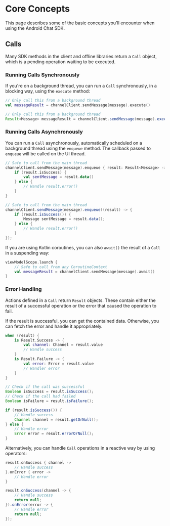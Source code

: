 
# Core Concepts

This page describes some of the basic concepts you'll encounter when using the Android Chat SDK.

## Calls

Many SDK methods in the client and offline libraries return a `Call` object, which is a pending operation waiting to be executed.

### Running Calls Synchronously

If you're on a background thread, you can run a `Call` synchronously, in a blocking way, using the `execute` method:

<Tabs>
<TabItem value="kotlin" label="Kotlin">

```kotlin
// Only call this from a background thread
val messageResult = channelClient.sendMessage(message).execute()
```
</TabItem>

<TabItem value="java" label="Java">

```java
// Only call this from a background thread
Result<Message> messageResult = channelClient.sendMessage(message).execute();
```
</TabItem>
</Tabs>

### Running Calls Asynchronously

You can run a `Call` asynchronously, automatically scheduled on a background thread using the `enqueue` method. The callback passed to `enqueue` will be called on the UI thread.

<Tabs>
<TabItem value="kotlin" label="Kotlin">

```kotlin
// Safe to call from the main thread
channelClient.sendMessage(message).enqueue { result: Result<Message> ->
    if (result.isSuccess) {
        val sentMessage = result.data()
    } else {
        // Handle result.error()
    }
}
```
</TabItem>

<TabItem value="java" label="Java">

```java
// Safe to call from the main thread
channelClient.sendMessage(message).enqueue((result) -> {
    if (result.isSuccess()) {
        Message sentMessage = result.data();
    } else {
        // Handle result.error()
    }
});
```
</TabItem>
</Tabs>


If you are using Kotlin coroutines, you can also `await()` the result of a `Call` in a suspending way:

```kotlin
viewModelScope.launch {
    // Safe to call from any CoroutineContext
    val messageResult = channelClient.sendMessage(message).await()
}
```

### Error Handling

Actions defined in a `Call` return `Result` objects. These contain either the result of a successful operation or the error that caused the operation to fail.

If the result is successful, you can get the contained data. Otherwise, you can fetch the error and handle it appropriately.

<Tabs>
<TabItem value="kotlin" label="Kotlin">

```kotlin
when (result) {
    is Result.Success -> {
        val channel: Channel = result.value
        // Handle success
    }
    is Result.Failure -> {
        val error: Error = result.value
        // Handler error
    }
}
```
</TabItem>

<TabItem value="java" label="Java">

```java
// Check if the call was successful
Boolean isSuccess = result.isSuccess();
// Check if the call had failed
Boolean isFailure = result.isFailure();

if (result.isSuccess()) {
    // Handle success
    Channel channel = result.getOrNull();
} else {
    // Handle error
    Error error = result.errorOrNull();
}
```
</TabItem>
</Tabs>

Alternatively, you can handle `Call` operations in a reactive way by using operators:

<Tabs>
<TabItem value="kotlin" label="Kotlin">

```kotlin
result.onSuccess { channel ->
    // Handle success
}.onError { error ->
    // Handle error
}
```
</TabItem>

<TabItem value="java" label="Java">

```java
result.onSuccess(channel -> {
    // Handle success
    return null;
}).onError(error -> {
    // Handle error
    return null;
});
```
</TabItem>
</Tabs>